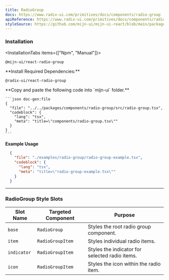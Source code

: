 ```yaml
---
title: RadioGroup
docs: https://www.radix-ui.com/primitives/docs/components/radio-group
apiReference: https://www.radix-ui.com/primitives/docs/components/radio-group#api-reference
styleSource: https://github.com/mijn-ui/mijn-ui-react/blob/main/packages/theme/src/components/radio-group.ts
---
```



<ComponentPreview>
  <RadioGroupExample />
</ComponentPreview>

### Installation

<InstallationTabs items={["Npm", "Manual"]}>
  <InstallationTabsContent value="Npm">
  ```package-install
  @mijn-ui/react-radio-group
  ```
  </InstallationTabsContent>
  <InstallationTabsContent value="Manual">

  <Steps>
  <Step>
  **Install Required Dependencies:**

  ```package-install
  @radix-ui/react-radio-group
  ```
  </Step>

  <Step>
    **Copy and paste the following code into  `mijn-ui` folder.**

    ```json doc-gen:file
    {
      "file": "../../packages/components/radio-group/src/radio-group.tsx",
      "codeblock": {
        "lang": "tsx",
        "meta": "title=\"components/radio-group.tsx\""
      }
    }
    ```

  </Step>
</Steps>
</InstallationTabsContent>
</InstallationTabs>

**Example Usage**

```json doc-gen:file
  {
    "file": "./examples/radio-group/radio-group-example.tsx",
    "codeblock": {
      "lang": "tsx",
      "meta": "title=\"radio-group-example.tsx\""
    }
  }
```

---

### RadioGroup Style Slots

| **Slot Name**    | **Targeted Component** | **Purpose**                                      |
|-------------------|------------------------|-------------------------------------------------|
| `base`           | `RadioGroup`          | Styles the root radio group component.          |
| `item`           | `RadioGroupItem`      | Styles individual radio items.                  |
| `indicator`      | `RadioGroupItem`      | Styles the indicator for selected radio items.  |
| `icon`           | `RadioGroupItem`      | Styles the icon within the radio item.          |
